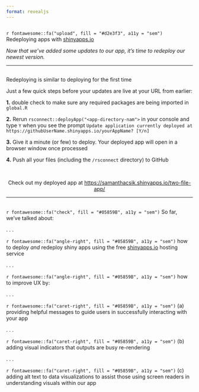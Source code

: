 ```yaml
---
format: revealjs
---
```


##  {#redeploying-apps data-menu-title="Redeploying apps with shinyapps.io" background="#053660"}

<div class="page-center vertical-center">
<p class="custom-subtitle bottombr">`r fontawesome::fa("upload", fill = "#d2e3f3", a11y = "sem")` Redeploying apps with [shinyapps.io](https://www.shinyapps.io/)</p>
<p class="caption-text">*Now that we've added some updates to our app, it's time to redeploy our newest version.*</p>
</div>

---

##  {#howto-redeploy data-menu-title="How to Redeploy"}

<div class="slide-title-smaller bottombr">Redeploying is similar to deploying for the first time</div>

<p class="body-text bottombr">Just a few quick steps before your updates are live at your URL from earlier:</p>

<p class="small-text">**1.** double check to make sure any required packages are being imported in `global.R`</p>
<p class="small-text topbr">**2.** Rerun `rsconnect::deployApp("<app-directory-nam">` in your console and type `Y` when you see the prompt `Update application currently deployed at https://githubUserName.shinyapps.io/yourAppName? [Y/n]`</p>
<p class="small-text topbr">**3.** Give it a minute (or few) to deploy. Your deployed app will open in a browser window once processed</p>
<p class="small-text topbr">**4.** Push all your files (including the `/rsconnect` directory) to GitHub</p>

<br>

<center><p class="medium-body-text">Check out my deployed app at <https://samanthacsik.shinyapps.io/two-file-app/></p></center>

---

##  {#app2v2-recap data-menu-title="App 2v2 Recap"}

<div class="slide-title-smaller">`r fontawesome::fa("check", fill = "#05859B", a11y = "sem")` So far, we've talked about:</div>

. . . 

<p class="body-text">`r fontawesome::fa("angle-right", fill = "#05859B", a11y = "sem")` how to deploy *and* redeploy shiny apps using the free [shinyapps.io](https://www.shinyapps.io/) hosting service</p>

. . . 

<p class="body-text">`r fontawesome::fa("angle-right", fill = "#05859B", a11y = "sem")` how to improve UX by:</p> 

. . . 

<p class="small-text">`r fontawesome::fa("caret-right", fill = "#05859B", a11y = "sem")` (a) providing helpful messages to guide users in successfully interacting with your app</p> 

. . . 

<p class="small-text">`r fontawesome::fa("caret-right", fill = "#05859B", a11y = "sem")` (b) adding visual indicators that outputs are busy re-rendering</p> 

. . .

<p class="small-text">`r fontawesome::fa("caret-right", fill = "#05859B", a11y = "sem")` (c) adding alt text to data visualizations to assist those using screen readers in understanding visuals within our app</p>
